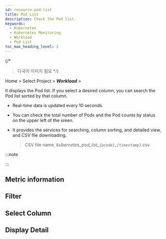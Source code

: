```yaml
---
id: resource-pod-list
title: Pod List
description: Check the Pod list.
keywords:
  - Kubernetes
  - Kubernetes Monitoring
  - Workload
  - Pod List
toc_max_heading_level: 2
---
```


{/* 

> 다국어 이미지 필요
> */}

Home > Select Project > **_Workload_** > <Cmdname sid="podList" className="uitext" />

It displays the Pod list. If you select a desired column, you can search the Pod list sorted by that column. 

<ImgLang img='k8s-pod-list.png' desc='Pod list' />

- Real-time data is updated every 10 seconds.

- You can check the total number of Pods and the Pod counts by status on the upper left of the sreen. 

- It provides the services for searching, column sorting, and detailed view, and _CSV_ file downloading.

  > CSV file name, _kubernetes_pod_list\_`{pcode}`\_`{timestamp}`.csv_

:::note 


<K8scomlist />

:::

## Metric information


<K8slistmetric />
 
## Filter


<K8slistfilter />
  
## Select Column


<K8slistcl />
 
## Display Detail


<K8slistdetail />
